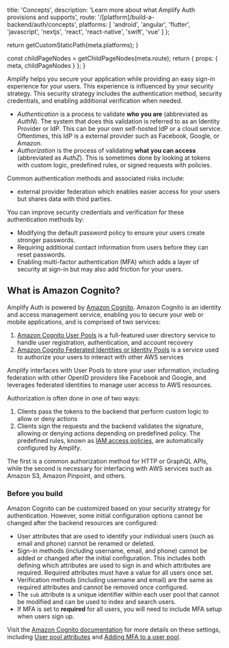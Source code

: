 
  title: 'Concepts',
  description:
    'Learn more about what Amplify Auth provisions and supports',
  route: '/[platform]/build-a-backend/auth/concepts',
  platforms: [
    'android',
    'angular',
    'flutter',
    'javascript',
    'nextjs',
    'react',
    'react-native',
    'swift',
    'vue'
  ]
};

  return getCustomStaticPath(meta.platforms);
}

  const childPageNodes = getChildPageNodes(meta.route);
  return {
    props: {
      meta,
      childPageNodes
    }
  };
}

Amplify helps you secure your application while providing an easy sign-in experience for your users. This experience is influenced by your security strategy. This security strategy includes the authentication method, security credentials, and enabling additional verification when needed.

- _Authentication_ is a process to validate **who you are** (abbreviated as _AuthN_). The system that does this validation is referred to as an Identity Provider or IdP. This can be your own self-hosted IdP or a cloud service. Oftentimes, this IdP is a external provider such as Facebook, Google, or Amazon.
- _Authorization_ is the process of validating **what you can access** (abbreviated as _AuthZ_). This is sometimes done by looking at tokens with custom logic, predefined rules, or signed requests with policies.

Common authentication methods and associated risks include:

- external provider federation which enables easier access for your users but shares data with third parties.

You can improve security credentials and verification for these authentication methods by:

- Modifying the default password policy to ensure your users create stronger passwords.
- Requiring additional contact information from users before they can reset passwords.
- Enabling multi-factor authentication (MFA) which adds a layer of security at sign-in but may also add friction for your users.

## What is Amazon Cognito?

Amplify Auth is powered by [Amazon Cognito](https://aws.amazon.com/cognito/). Amazon Cognito is an identity and access management service, enabling you to secure your web or mobile applications, and is comprised of two services:

1. [Amazon Cognito User Pools](https://docs.aws.amazon.com/cognito/latest/developerguide/cognito-user-identity-pools.html) is a full-featured user directory service to handle user registration, authentication, and account recovery
2. [Amazon Cognito Federated Identities or Identity Pools](https://docs.aws.amazon.com/cognito/latest/developerguide/cognito-identity.html) is a service used to authorize your users to interact with other AWS services

Amplify interfaces with User Pools to store your user information, including federation with other OpenID providers like Facebook and Google, and leverages federated identities to manage user access to AWS resources.

Authorization is often done in one of two ways:

1. Clients pass the tokens to the backend that perform custom logic to allow or deny actions
2. Clients sign the requests and the backend validates the signature, allowing or denying actions depending on predefined policy. The predefined rules, known as [IAM access policies](https://docs.aws.amazon.com/IAM/latest/UserGuide/access_policies.html), are automatically configured by Amplify.

The first is a common authorization method for HTTP or GraphQL APIs, while the second is necessary for interfacing with AWS services such as Amazon S3, Amazon Pinpoint, and others.

### Before you build

Amazon Cognito can be customized based on your security strategy for authentication. However, some initial configuration options cannot be changed after the backend resources are configured:

- User attributes that are used to identify your individual users (such as email and phone) cannot be renamed or deleted.
- Sign-in methods (including username, email, and phone) cannot be added or changed after the initial configuration. This includes both defining which attributes are used to sign in and which attributes are required. Required attributes must have a value for all users once set.
- Verification methods (including username and email) are the same as required attributes and cannot be removed once configured.
- The `sub` attribute is a unique identifier within each user pool that cannot be modified and can be used to index and search users.
- If MFA is set to **required** for all users, you will need to include MFA setup when users sign up.

Visit the [Amazon Cognito documentation](https://docs.aws.amazon.com/cognito/latest/developerguide/what-is-amazon-cognito.html) for more details on these settings, including [User pool attributes](https://docs.aws.amazon.com/cognito/latest/developerguide/user-pool-settings-attributes.html) and [Adding MFA to a user pool](https://docs.aws.amazon.com/cognito/latest/developerguide/user-pool-settings-mfa.html).

<Overview childPageNodes={props.childPageNodes} />
